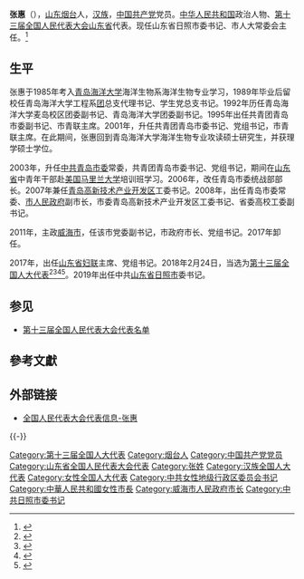 {{Infobox person
|name=张惠
|birth_date={{birth year and age|1967|4}}
|ancestor=[[山东|山东]][[烟台|烟台]]
|nationality={{PRC}}
|title=[[全国人大代表|全国人大代表]]
|ethnicity=[[汉族|汉族]]
|gender=女
|party={{cpc}}
|website=[http://210.82.31.1:8084/delegate/viewDelegate.action?dbid=131293 全国人大代表数据库]
}}
'''张惠'''（{{bd|1967年|4月}}），[[山东|山东]][[烟台|烟台]]人，[[汉族|汉族]]，[[中国共产党|中国共产党]]党员。[[中华人民共和国|中华人民共和国]]政治人物、[[第十三届全国人民代表大会|第十三届全国人民代表大会]][[山东省|山东省]]代表{{refnest|{{Cite web|url=http://210.82.31.1:8084/delegate/viewDelegate.action?dbid=131293|title=全国人民代表大会代表信息-张惠|accessdate=2020-03-16|work=中国人大网}}}}。现任山东省日照市委书记、市人大常委会主任。<ref>{{cite web |author1=中国经济网 |title=日照新一届市人大常委会主任、副主任、秘书长名单 张惠当选主任 |url=http://district.ce.cn/newarea/sddy/202202/24/t20220224_37354027.shtml |website=中国经济网地方党政领导资料库 |publisher=日照日报 |accessdate=2022-02-24 |archive-date=2022-02-24 |archive-url=https://web.archive.org/web/20220224051920/http://district.ce.cn/newarea/sddy/202202/24/t20220224_37354027.shtml |dead-url=no }}</ref>

==生平==
张惠于1985年考入[[青岛海洋大学|青岛海洋大学]]海洋生物系海洋生物专业学习，1989年毕业后留校任青岛海洋大学工程系[[中国共青团|团]]总支代理书记、学生党总支书记。1992年历任青岛海洋大学麦岛校区团委副书记、青岛海洋大学团委副书记。1995年出任共青团青岛市委副书记、市青联主席。2001年，升任共青团青岛市委书记、党组书记，市青联主席。在此期间，张惠回到青岛海洋大学海洋生物专业攻读硕士研究生，并获理学硕士学位。

2003年，升任[[中国共产党青岛市委员会|中共青岛市委]]常委，共青团青岛市委书记、党组书记，期间在[[山东省|山东省]]中青年干部赴[[美国|美国]][[马里兰大学|马里兰大学]]培训班学习。2006年，改任青岛市委统战部部长。2007年兼任[[青岛高新技术产业开发区|青岛高新技术产业开发区]]工委书记。2008年，出任青岛市委常委、[[青岛市人民政府|市人民政府]]副市长，市委青岛高新技术产业开发区工委书记、省委高校工委副书记。

2011年，主政[[威海市|威海市]]，任该市党委副书记，市政府市长、党组书记。2017年卸任。

2017年，出任[[山东省妇联|山东省妇联]]主席、党组书记。2018年2月24日，当选为[[第十三届全国人大代表|第十三届全国人大代表]]<ref>{{Cite web|title=（受权发布）中华人民共和国第十三届全国人民代表大会代表名单-中新网|url=http://www.chinanews.com/gn/2018/02-25/8453959.shtml|accessdate=2021-02-19|work=[[中国新闻网|中国新闻网]]|archive-date=2018-02-27|archive-url=https://web.archive.org/web/20180227031724/http://www.chinanews.com/gn/2018/02-25/8453959.shtml|dead-url=no}}</ref><ref>{{cite web | title=中华人民共和国第十三届全国人民代表大会代表名单 | website=[[光明网_(中国)|光明网]] | date=2018-02-25 | url=https://news.gmw.cn/2018-02/25/content_27792557.htm | language=zh | access-date=2021-02-19 | archive-date=2021-10-19 | archive-url=https://web.archive.org/web/20211019124618/https://news.gmw.cn/2018-02/25/content_27792557.htm | dead-url=no }}</ref><ref>{{cite web | title=第十三届全国人民代表大会代表名单（2980名） | website=[[澎湃新闻|澎湃新闻]]-The Paper | url=https://www.thepaper.cn/newsDetail_forward_2008905 | language=zh | access-date=2021-02-19 | archive-date=2018-03-23 | archive-url=https://web.archive.org/web/20180323190049/https://www.thepaper.cn/newsDetail_forward_2008905 | dead-url=no }}</ref><ref>{{cite web | title=中华人民共和国第十三届全国人民代表大会代表名单 | website=[[中国网|中国网]] | date=2018-02-25 | url=http://news.china.com.cn/2018-02/25/content_50599587.htm | language=zh | access-date=2021-02-19 | archive-date=2021-02-21 | archive-url=https://web.archive.org/web/20210221201146/http://news.china.com.cn/2018-02/25/content_50599587.htm | dead-url=no }}</ref>。2019年出任中共[[山东省|山东省]][[日照市|日照市]]委书记。

==参见==
* [[第十三届全国人民代表大会代表名单|第十三届全国人民代表大会代表名单]]

==參考文獻==
{{reflist}}

==外部链接==
{{Portal|中国|政治}}
* [http://210.82.31.1:8084/delegate/viewDelegate.action?dbid=131293 全国人民代表大会代表信息-张惠]

{{-}}
{{start box}}
{{s-ppo|cpc}}
{{s-before|[[齐家滨|齐家滨]]}}
{{s-title|[[中国共产党日照市委员会|中国共产党日照市委员会]]书记|2019年12月－}}
{{s-inc}}
{{s-gov|prc}}
{{s-before|[[孙述涛|孙述涛]]}}
{{s-title|[[威海市人民政府|威海市人民政府]]市长|2011年12月－2017年7月}}
{{s-after|[[张海波_(1969年)|张海波]]}}
{{end box}}

[[Category:第十三届全国人大代表|Category:第十三届全国人大代表]]
[[Category:烟台人|Category:烟台人]]
[[Category:中国共产党党员|Category:中国共产党党员]]
[[Category:山东省全国人民代表大会代表|Category:山东省全国人民代表大会代表]]
[[Category:张姓|Category:张姓]]
[[Category:汉族全国人大代表|Category:汉族全国人大代表]]
[[Category:女性全国人大代表|Category:女性全国人大代表]]
[[Category:中共女性地级行政区委员会书记|Category:中共女性地级行政区委员会书记]]
[[Category:中華人民共和國女性市長|Category:中華人民共和國女性市長]]
[[Category:威海市人民政府市长|Category:威海市人民政府市长]]
[[Category:中共日照市委书记|Category:中共日照市委书记]]